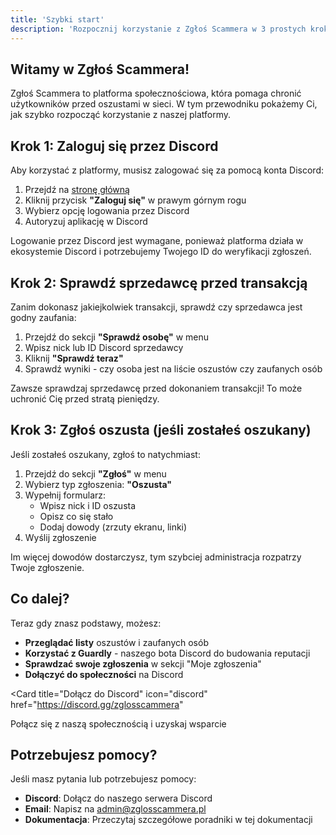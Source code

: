 ```yaml
---
title: 'Szybki start'
description: 'Rozpocznij korzystanie z Zgłoś Scammera w 3 prostych krokach'
---
```


## Witamy w Zgłoś Scammera!

Zgłoś Scammera to platforma społecznościowa, która pomaga chronić użytkowników przed oszustami w sieci. W tym przewodniku pokażemy Ci, jak szybko rozpocząć korzystanie z naszej platformy.

## Krok 1: Zaloguj się przez Discord

Aby korzystać z platformy, musisz zalogować się za pomocą konta Discord:

1. Przejdź na [stronę główną](https://zglosscammera.pl)
2. Kliknij przycisk **"Zaloguj się"** w prawym górnym rogu
3. Wybierz opcję logowania przez Discord
4. Autoryzuj aplikację w Discord

<Note>
Logowanie przez Discord jest wymagane, ponieważ platforma działa w ekosystemie Discord i potrzebujemy Twojego ID do weryfikacji zgłoszeń.
</Note>

## Krok 2: Sprawdź sprzedawcę przed transakcją

Zanim dokonasz jakiejkolwiek transakcji, sprawdź czy sprzedawca jest godny zaufania:

1. Przejdź do sekcji **"Sprawdź osobę"** w menu
2. Wpisz nick lub ID Discord sprzedawcy
3. Kliknij **"Sprawdź teraz"**
4. Sprawdź wyniki - czy osoba jest na liście oszustów czy zaufanych osób

<Warning>
Zawsze sprawdzaj sprzedawcę przed dokonaniem transakcji! To może uchronić Cię przed stratą pieniędzy.
</Warning>

## Krok 3: Zgłoś oszusta (jeśli zostałeś oszukany)

Jeśli zostałeś oszukany, zgłoś to natychmiast:

1. Przejdź do sekcji **"Zgłoś"** w menu
2. Wybierz typ zgłoszenia: **"Oszusta"**
3. Wypełnij formularz:
   - Wpisz nick i ID oszusta
   - Opisz co się stało
   - Dodaj dowody (zrzuty ekranu, linki)
4. Wyślij zgłoszenie

<Tip>
Im więcej dowodów dostarczysz, tym szybciej administracja rozpatrzy Twoje zgłoszenie.
</Tip>

## Co dalej?

Teraz gdy znasz podstawy, możesz:

- **Przeglądać listy** oszustów i zaufanych osób
- **Korzystać z Guardly** - naszego bota Discord do budowania reputacji
- **Sprawdzać swoje zgłoszenia** w sekcji "Moje zgłoszenia"
- **Dołączyć do społeczności** na Discord

<Card
  title="Dołącz do Discord"
  icon="discord"
  href="https://discord.gg/zglosscammera"
>
  Połącz się z naszą społecznością i uzyskaj wsparcie
</Card>

## Potrzebujesz pomocy?

Jeśli masz pytania lub potrzebujesz pomocy:

- **Discord**: Dołącz do naszego serwera Discord
- **Email**: Napisz na admin@zglosscammera.pl
- **Dokumentacja**: Przeczytaj szczegółowe poradniki w tej dokumentacji